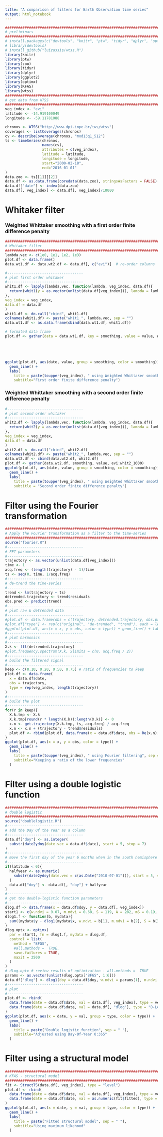 ```yaml
---
title: "A comparison of filters for Earth Observation time series"
output: html_notebook
---
```





```r
################################################################################
# preliminars
################################################################################
# install.packages(c("devtools", "knitr", "ptw", "tidyr", "dplyr", "optimx"))
# library(devtools)
# install_github("luizassis/wtss.R")
library(knitr)
library(ptw)
library(zoo)
library(tidyr)
library(dplyr)
library(ggplot2)
library(optimx)
library(KFAS)
library(wtss)
################################################################################
# get data from WTSS
################################################################################
veg_index <- "evi"
latitude <- -14.919100049
longitude <- -59.11781088

chronos <- WTSS("http://www.dpi.inpe.br/tws/wtss")
coverages <- listCoverages(chronos)
cv <- describeCoverage(chronos, "mod13q1_512")
ts <- timeSeries(chronos,
                 names(cv),
                 attributes = c(veg_index),
                 latitude = latitude,
                 longitude = longitude,
                 start="2000-02-18",
                 end="2016-01-01"
)
data.zoo <- ts[[1]][[2]]
data.df <- as.data.frame(coredata(data.zoo), stringsAsFactors = FALSE)
data.df["date"] <- index(data.zoo)
data.df[, veg_index] <- data.df[, veg_index]/10000
```

# Whitaker filter

### Weighted Whittaker smoothing with a first order finite difference penalty


```r
################################################################################
# Whitaker filter
################################################################################
lambda.vec <- c(1e0, 1e1, 1e2, 1e3)                                             # whitaker's lambdas
plot.df <- data.frame()                                                         # data to plot
data.wt1.df <- data.wt2.df <- data.df[, c("evi")]  # re-order columns
```



```r
#-----------------------------------
# plot first order whitaker
#-----------------------------------
whit1.df <- lapply(lambda.vec, function(lambda, veg_index, data.df){            # compute whitaker
  return(whit1(y = as.vector(unlist(data.df[veg_index])), lambda = lambda))
},
veg_index = veg_index,
data.df = data.df
)
whit1.df <- do.call("cbind", whit1.df)
colnames(whit1.df) <- paste("whit1_", lambda.vec, sep = "")
data.wt1.df <- as.data.frame(cbind(data.wt1.df, whit1.df)) 

# formated data frame
plot.df <- gather(data = data.wt1.df, key = smoothing, value = value, whit1_1000)                # plot 





ggplot(plot.df, aes(date, value, group = smoothing, color = smoothing)) +
  geom_line() +
  labs(
    title = paste(toupper(veg_index), " using Weighted Whittaker smoothing", sep = " "),
    subtitle="First order finite difference penalty")
```




### Weighted Whittaker smoothing with a second order finite difference penalty



```r
#-----------------------------------
# plot second order whitaker
#-----------------------------------
whit2.df <- lapply(lambda.vec, function(lambda, veg_index, data.df){            # compute whitaker
  return(whit2(y = as.vector(unlist(data.df[veg_index])), lambda = lambda))
},
veg_index = veg_index,
data.df = data.df
)
whit2.df <- do.call("cbind", whit2.df)
colnames(whit2.df) <- paste("whit2_", lambda.vec, sep = "")
data.wt2.df <- cbind(data.wt2.df, whit2.df)                                     # formated data frame
plot.df <- gather(data.wt2.df, smoothing, value, evi:whit2_1000)                # plot data.frame
ggplot(plot.df, aes(date, value, group = smoothing, color = smoothing)) +
  geom_line() +
  labs(
    title = paste(toupper(veg_index), " using Weighted Whittaker smoothing", sep = " "),
    subtitle = "Second order finite difference penalty")
```


# Filter using the Fourier transformation

```r
################################################################################
# Apply the Fourier transformation as a filter to the time-series
################################################################################
source("fourier.R")
#-----------------------------------
# FFT parameters
#-----------------------------------
trajectory <- as.vector(unlist(data.df[veg_index]))
time <- 1
acq.freq <- (length(trajectory) - 1)/time
ts <- seq(0, time, 1/acq.freq)
#-----------------------------------
# de-trend the time-series
#-----------------------------------
trend <- lm(trajectory ~ ts)
detrended.trajectory <- trend$residuals
obs.pred <- predict(trend)
#-----------------------------------
# plot raw & detrended data
#-----------------------------------
#plot.df <- data.frame(obs = c(trajectory, detrended.trajectory, obs.pred), x = data.df$date)
#plot.df["type"] <- rep(c("original", "de-trended", "trend"), each = length(trajectory))
#ggplot(plot.df, aes(x = x, y = obs, color = type)) + geom_line() + labs(title = "Original versus de-trended series")
#-----------------------------------
# plot harmonics
#-----------------------------------
X.k <- fft(detrended.trajectory)
#plot.frequency.spectrum(X.k, xlimits = c(0, acq.freq / 2))
#-----------------------------------
# build the filtered signal
#-----------------------------------
keep <- c(0.10, 0.20, 0.50, 0.75) # ratio of frequencies to keep
plot.df <- data.frame(
  x = data.df$date,
  obs = trajectory,
  type = rep(veg_index, length(trajectory))
)
#-----------------------------------
# build the plot
#-----------------------------------
for(r in keep){
  X.k.tmp <- X.k
  X.k.tmp[round(r * length(X.k)):length(X.k)] <- 0                              # unwanted higher frequencies become 0
  x.n <- get.trajectory(X.k.tmp, ts, acq.freq) / acq.freq                       # TODO: why the scaling?
  x.n <- x.n + (trajectory - trend$residuals)                                   # add back the trend
  plot.df <- rbind(plot.df, data.frame(x = data.df$date, obs = Re(x.n), type = paste("keep", r, sep = " ")))
}
ggplot(plot.df, aes(x = x, y = obs, color = type)) +
  geom_line() +
  labs(
    title = paste(toupper(veg_index), " using Fourier filtering", sep = " "),
    subtitle="Keeping a ratio of the lower frequencies"
  )
```




# Filter using a double logistic function


```r
################################################################################
# double logistic
################################################################################
source("doublelogistic.R")
#-----------------------------------
# add the Day Of the Year as a column
#-----------------------------------
data.df["doy"] <- as.integer(
  substr(date2ydoy(date.vec = data.df$date), start = 5, stop = 7)
)
#-----------------------------------
# move the first day of the year 6 months when in the south hemisphere
#-----------------------------------
if(latitude < 0){
  halfyear <- as.numeric(
    substr(date2ydoy(date.vec = c(as.Date("2010-07-01"))), start = 5, stop = 7)
  )
  data.df["doy"] <- data.df[, "doy"] + halfyear
}
#-----------------------------------
# get the double-logistic function parameters
#-----------------------------------
dlog.df <- data.frame(x = data.df$doy, y = data.df[, veg_index])                # data to fit
start1 <- c(w.ndvi = 0.07, m.ndvi = 0.68, S = 119, A = 282, mS = 0.19, mA = 0.13) # initial parameters for optimization algorithm
dlog1.f <- function(b, mydata){                                                 # function to optimize
  sum((mydata$y - dlog1(mydata$x, w.ndvi = b[1], m.ndvi = b[2], S = b[3], A = b[4], mS = b[5], mA = b[6]))^2)
}
dlog.optx <- optimx(                                                            # optimization
  par = start1, fn = dlog1.f, mydata = dlog.df,
  control = list(
    method = "BFGS",
    #all.methods =  TRUE,
    save.failures = TRUE,
    maxit = 2500
  )
)
# dlog.optx # review results of optimization - all.methods =  TRUE
params <- as.vector(unlist(dlog.optx["BFGS", 1:6]))
data.df["dlog"] <- dlog1(doy = data.df$doy, w.ndvi = params[1], m.ndvi = params[2], S = params[3], A = params[4], mS = params[5], mA = params[6])
#-----------------------------------
# plot
#-----------------------------------
plot.df <- rbind(
  data.frame(date = data.df$date, val = data.df[, veg_index], type = veg_index),
  data.frame(date = data.df$date, val = data.df[, "dlog"], type = "D-Log")
)
ggplot(plot.df, aes(x = date, y = val, group = type, color = type)) +
  geom_line() +
  labs(
    title = paste("Double logistic function", sep = " "),
    subtitle="Adjusted using Day-Of-Year 0:365"
  )
```



# Filter using a structural model



```r
################################################################################
# KFAS - structural model
################################################################################
fit <- StructTS(data.df[, veg_index], type = "level")
plot.df <- rbind(
  data.frame(date = data.df$date, val = data.df[, veg_index], type = veg_index),
  data.frame(date = data.df$date, val = as.numeric(fit$fitted), type = "SSM")
)
ggplot(plot.df, aes(x = date, y = val, group = type, color = type)) +
  geom_line() +
  labs(
    title = paste("Fitted structural model", sep = " "),
    subtitle="Using maximum likehood"
  )
```

